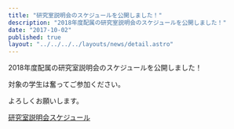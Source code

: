 ```yaml
---
title: "研究室説明会のスケジュールを公開しました！"
description: "2018年度配属の研究室説明会のスケジュールを公開しました！"
date: "2017-10-02"
published: true
layout: "../../../../layouts/news/detail.astro"
---
```


2018年度配属の研究室説明会のスケジュールを公開しました！

対象の学生は奮ってご参加ください。

よろしくお願いします。

[研究室説明会スケジュール](https://www.hpcs.cs.tsukuba.ac.jp/bachelor/#!schedule.md)
